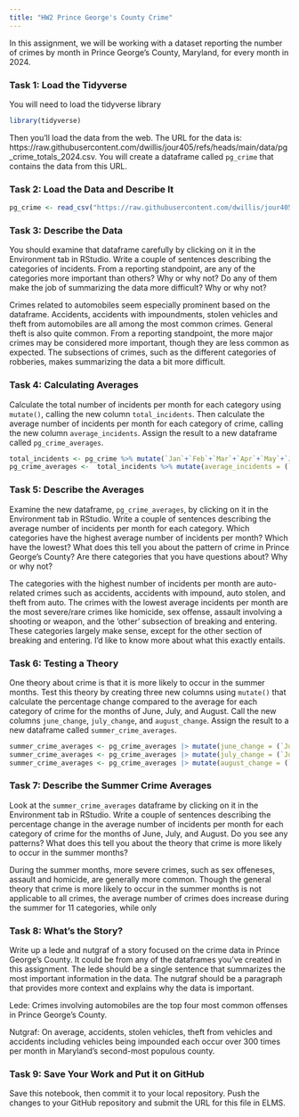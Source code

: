 ```yaml
---
title: "HW2 Prince George's County Crime"
---
```


In this assignment, we will be working with a dataset reporting the number of crimes by month in Prince George's County, Maryland, for every month in 2024. 

### Task 1: Load the Tidyverse

You will need to load the tidyverse library

```r
library(tidyverse)
```

Then you'll load the data from the web. The URL for the data is: https://raw.githubusercontent.com/dwillis/jour405/refs/heads/main/data/pg_crime_totals_2024.csv. You will create a dataframe called `pg_crime` that contains the data from this URL.

### Task 2: Load the Data and Describe It

```r
pg_crime <- read_csv("https://raw.githubusercontent.com/dwillis/jour405/refs/heads/main/data/pg_crime_totals_2024.csv")
```
### Task 3: Describe the Data

You should examine that dataframe carefully by clicking on it in the Environment tab in RStudio. Write a couple of sentences describing the categories of incidents. From a reporting standpoint, are any of the categories more important than others? Why or why not? Do any of them make the job of summarizing the data more difficult? Why or why not?

Crimes related to automobiles seem especially prominent based on the dataframe. Accidents, accidents with impoundments, stolen vehicles and theft from automobiles are all among the most common crimes. General theft is also quite common. From a reporting standpoint, the more major crimes may be considered more important, though they are less common as expected. The subsections of crimes, such as the different categories of robberies, makes summarizing the data a bit more difficult.

### Task 4: Calculating Averages

Calculate the total number of incidents per month for each category using `mutate()`, calling the new column `total_incidents`. Then calculate the average number of incidents per month for each category of crime, calling the new column `average_incidents`. Assign the result to a new dataframe called `pg_crime_averages`.

```r
total_incidents <- pg_crime %>% mutate(`Jan`+`Feb`+`Mar`+`Apr`+`May`+`Jun`+`Jul`+`Aug`+`Sep`+`Oct`+`Nov`+`Dec`)
pg_crime_averages <-  total_incidents %>% mutate(average_incidents = (`Jan`+`Feb`+`Mar`+`Apr`+`May`+`Jun`+`Jul`+`Aug`+`Sep`+`Oct`+`Nov`+`Dec`)/12)
```


### Task 5: Describe the Averages

Examine the new dataframe, `pg_crime_averages`, by clicking on it in the Environment tab in RStudio. Write a couple of sentences describing the average number of incidents per month for each category. Which categories have the highest average number of incidents per month? Which have the lowest? What does this tell you about the pattern of crime in Prince George's County? Are there categories that you have questions about? Why or why not?

The categories with the highest number of incidents per month are auto-related crimes such as accidents, accidents with impound, auto stolen, and theft from auto. The crimes with the lowest average incidents per month are the most severe/rare crimes like homicide, sex offense, assault involving a shooting or weapon, and the 'other' subsection of breaking and entering. These categories largely make sense, except for the other section of breaking and entering. I'd like to know more about what this exactly entails.

### Task 6: Testing a Theory

One theory about crime is that it is more likely to occur in the summer months. Test this theory by creating three new columns using `mutate()` that calculate the percentage change compared to the average for each category of crime for the months of June, July, and August. Call the new columns `june_change`, `july_change`, and `august_change`. Assign the result to a new dataframe called `summer_crime_averages`.

```r
summer_crime_averages <- pg_crime_averages |> mutate(june_change = (`Jun` - `average_incidents`)/`average_incidents` * 100)
summer_crime_averages <- pg_crime_averages |> mutate(july_change = (`Jul` - `average_incidents`)/`average_incidents` * 100)
summer_crime_averages <- pg_crime_averages |> mutate(august_change = (`Aug` - `average_incidents`)/`average_incidents` * 100)
```

### Task 7: Describe the Summer Crime Averages

Look at the `summer_crime_averages` dataframe by clicking on it in the Environment tab in RStudio. Write a couple of sentences describing the percentage change in the average number of incidents per month for each category of crime for the months of June, July, and August. Do you see any patterns? What does this tell you about the theory that crime is more likely to occur in the summer months?

During the summer months, more severe crimes, such as sex offeneses, assault and homicide, are generally more common. Though the general theory that crime is more likely to occur in the summer months is not applicable to all crimes, the average number of crimes does increase during the summer for 11 categories, while only

### Task 8: What's the Story?

Write up a lede and nutgraf of a story focused on the crime data in Prince George's County. It could be from any of the dataframes you've created in this assignment. The lede should be a single sentence that summarizes the most important information in the data. The nutgraf should be a paragraph that provides more context and explains why the data is important.

Lede: Crimes involving automobiles are the top four most common offenses in Prince George's County.

Nutgraf: On average, accidents, stolen vehicles, theft from vehicles and accidents including vehicles being impounded each occur over 300 times per month in Maryland's second-most populous county. 

### Task 9: Save Your Work and Put it on GitHub

Save this notebook, then commit it to your local repository. Push the changes to your GitHub repository and submit the URL for this file in ELMS.

